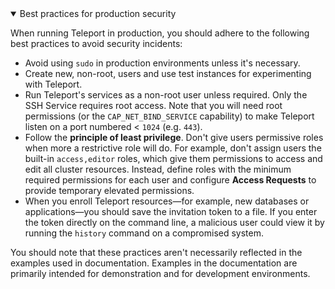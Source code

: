 <Details open>
<summary>Best practices for production security</summary>

  When running Teleport in production, you should adhere to the following best
  practices to avoid security incidents:

  - Avoid using `sudo` in production environments unless it's necessary.
  - Create new, non-root, users and use test instances for experimenting with Teleport.
  - Run Teleport's services as a non-root user unless required. Only the SSH
    Service requires root access. Note that you will need root permissions (or
    the `CAP_NET_BIND_SERVICE` capability) to make Teleport listen on a port
    numbered < `1024` (e.g. `443`).
  - Follow the **principle of least privilege**. Don't give users
    permissive roles when more a restrictive role will do.
    For example, don't assign users the built-in `access,editor` roles, which give
    them permissions to access and edit all cluster resources. Instead, define roles 
    with the minimum required permissions for each user and configure
    **Access Requests** to provide temporary elevated permissions.
  - When you enroll Teleport resources—for example, new databases or applications—you 
    should save the invitation token to a file.
    If you enter the token directly on the command line, a malicious user could view
    it by running the `history` command on a compromised system.

You should note that these practices aren't necessarily reflected in the examples used 
in documentation. Examples in the documentation are primarily intended for demonstration 
and for development environments.
</Details>
